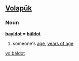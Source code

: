 ==[[Volapük]]==

===Noun===
'''[[bayldot]] = [[bäldot]]''' 

# someone's [[age]], [[years of age]]

[[vo:bäldot]]